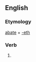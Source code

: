 ==English==

===Etymology===
[[abate]] + [[-eth]]

===Verb===
{{infl|en|verb form}}

# {{archaic third-person singular of|abate}}